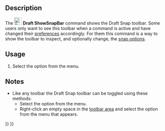 <languages/>

{{Docnav
|[[Draft_Heal|Heal]]
|[[Draft_Tray|Tray]]
|[[Draft_Workbench|Draft]]
|IconL=Draft_Heal.svg
|IconR=
|IconC=Workbench_Draft.svg
}}

<div class="mw-translate-fuzzy">
{{GuiCommand/sv|Name=Draft ShowSnapBar|Name/sv=Draft ShowSnapBar|Workbenches=[[Draft_Workbench/sv|Draft]], [[Arch_Workbench/sv|Arch]]|MenuLocation=Draft → Utilities → Show Snap Bar}}
</div>

==Description== 

The [[Image:Draft_ShowSnapBar.svg|24px]] '''Draft ShowSnapBar''' command shows the Draft Snap toolbar. Some users only want to see this toolbar when a command is active and have changed their [[Draft_Snap#Preferences|preferences]] accordingly. For them this command is a way to show the toolbar to inspect, and optionally change, the [[Draft_Snap|snap options]].

==Usage==

# Select the {{MenuCommand|Utilities → [[Image:Draft_ShowSnapBar.svg|16px]] Show snap toolbar}} option from the menu.

==Notes==

* Like any toolbar the Draft Snap toolbar can be toggled using these methods:
** Select the {{MenuCommand|View → Toolbars → Draft snap}} option from the menu.
** Right-click an empty space in the [[Interface|toolbar area]] and select the {{MenuCommand|Draft Snap}} option from the menu that appears.


{{Docnav
|[[Draft_Heal|Heal]]
|[[Draft_Tray|Tray]]
|[[Draft_Workbench|Draft]]
|IconL=Draft_Heal.svg
|IconR=
|IconC=Workbench_Draft.svg
}}

{{Draft Tools navi{{#translation:}}}}
{{Userdocnavi{{#translation:}}}}